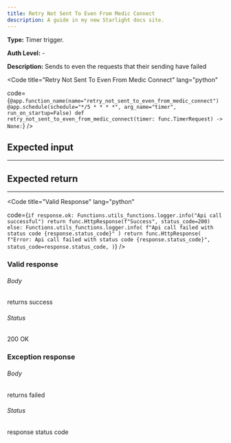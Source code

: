 ```yaml
---
title: Retry Not Sent To Even From Medic Connect
description: A guide in my new Starlight docs site.
---
```



**Type:** Timer trigger.

**Auth Level:** -

**Description:** Sends to even the requests that their sending have failed

<Code
  title="Retry Not Sent To Even From Medic Connect"
  lang="python"
  
  code={`
    @app.function_name(name="retry_not_sent_to_even_from_medic_connect")
    @app.schedule(schedule="*/5 * * * *", arg_name="timer", run_on_startup=False)
    def retry_not_sent_to_even_from_medic_connect(timer: func.TimerRequest) -> None:
    `}
/>

## Expected input

---

## Expected return

---

<Code
  title="Valid Response"
  lang="python"
  
  code={`
      if response.ok:
        Functions.utils_functions.logger.info("Api call successful")
        return func.HttpResponse(f"Success", status_code=200)
      else:
        Functions.utils_functions.logger.info(
          f"Api call failed with status code {response.status_code}"
        )
        return func.HttpResponse(
          f"Error: Api call failed with status code {response.status_code}",
          status_code=response.status_code,
      )
    `}
/>

### Valid response

###### Body

returns success

###### Status

200 OK

### Exception response

###### Body

returns failed

###### Status

response status code
